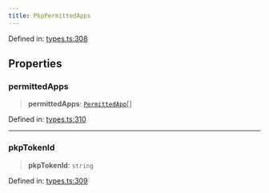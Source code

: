 ```yaml
---
title: PkpPermittedApps
---
```


Defined in: [types.ts:308](https://github.com/LIT-Protocol/Vincent/blob/4f61b0b06d818c2273457b0cc8a4e68ed21a72ed/packages/libs/contracts-sdk/src/types.ts#L308)

## Properties

### permittedApps

> **permittedApps**: [`PermittedApp`](./PermittedApp)[]

Defined in: [types.ts:310](https://github.com/LIT-Protocol/Vincent/blob/4f61b0b06d818c2273457b0cc8a4e68ed21a72ed/packages/libs/contracts-sdk/src/types.ts#L310)

***

### pkpTokenId

> **pkpTokenId**: `string`

Defined in: [types.ts:309](https://github.com/LIT-Protocol/Vincent/blob/4f61b0b06d818c2273457b0cc8a4e68ed21a72ed/packages/libs/contracts-sdk/src/types.ts#L309)
